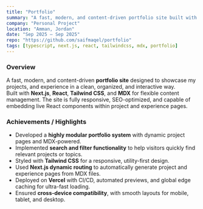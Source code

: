 ```yaml
---
title: "Portfolio"
summary: "A fast, modern, and content-driven portfolio site built with Next.js, React, Tailwind CSS, and MDX to showcase my projects and experience."
company: "Personal Project"
location: "Amman, Jordan"
date: "Sep 2025 – Sep 2025"
repo: "https://github.com/saifmaqel/portfolio"
tags: [typescript, next.js, react, tailwindcss, mdx, portfolio]
---
```


### Overview

A fast, modern, and content-driven **portfolio site** designed to showcase my projects, and experience in a clean, organized, and interactive way.  
Built with **Next.js**, **React**, **Tailwind CSS**, and **MDX** for flexible content management. The site is fully responsive, SEO-optimized, and capable of embedding live React components within project and experience pages.

### Achievements / Highlights

- Developed a **highly modular portfolio system** with dynamic project pages and MDX-powered.
- Implemented **search and filter functionality** to help visitors quickly find relevant projects or topics.
- Styled with **Tailwind CSS** for a responsive, utility-first design.
- Used **Next.js dynamic routing** to automatically generate project and experience pages from MDX files.
- Deployed on **Vercel** with CI/CD, automated previews, and global edge caching for ultra-fast loading.
- Ensured **cross-device compatibility**, with smooth layouts for mobile, tablet, and desktop.
